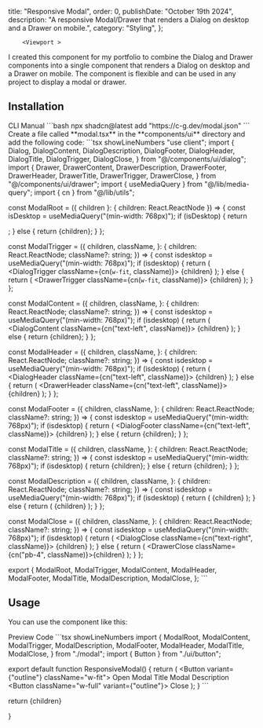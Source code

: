 
  title: "Responsive Modal",
  order: 0,
  publishDate: "October 19th 2024",
  description:
    "A responsive Modal/Drawer that renders a Dialog on desktop and a Drawer on mobile.",
  category: "Styling",
};


        <Viewport >
  <ResponsiveModal />
</Viewport>

I created this component for my portfolio to combine the Dialog and Drawer components into a single component that renders a Dialog on desktop and a Drawer on mobile. The component is flexible and can be used in any project to display a modal or drawer.

## Installation

<Tabs defaultValue="cli">
        <TabsList className="">
          <TabsTrigger value="cli">CLI</TabsTrigger>
          <TabsTrigger value="manual">Manual</TabsTrigger>
        </TabsList>
        <TabsContent value="cli">
     ```bash
     npx shadcn@latest add "https://c-g.dev/modal.json"
     ```
        </TabsContent>
        <TabsContent value="manual">
        Create a file called **modal.tsx** in the **components/ui** directory and add the following code:
        ```tsx showLineNumbers    
"use client";
import {
  Dialog,
  DialogContent,
  DialogDescription,
  DialogFooter,
  DialogHeader,
  DialogTitle,
  DialogTrigger,
  DialogClose,
} from "@/components/ui/dialog";
import {
  Drawer,
  DrawerContent,
  DrawerDescription,
  DrawerFooter,
  DrawerHeader,
  DrawerTitle,
  DrawerTrigger,
  DrawerClose,
} from "@/components/ui/drawer";
import { useMediaQuery } from "@/lib/media-query";
import { cn } from "@/lib/utils";

const ModalRoot = ({ children }: { children: React.ReactNode }) => {
  const isDesktop = useMediaQuery("(min-width: 768px)");
  if (isDesktop) {
    return <Dialog>{children}</Dialog>;
  } else {
    return <Drawer>{children}</Drawer>;
  }
};

const ModalTrigger = ({
  children,
  className,
}: {
  children: React.ReactNode;
  className?: string;
}) => {
  const isdesktop = useMediaQuery("(min-width: 768px)");
  if (isdesktop) {
    return (
      <DialogTrigger className={cn(`w-fit`, className)}>
        {children}
      </DialogTrigger>
    );
  } else {
    return (
      <DrawerTrigger className={cn(`w-fit`, className)}>
        {children}
      </DrawerTrigger>
    );
  }
};

const ModalContent = ({
  children,
  className,
}: {
  children: React.ReactNode;
  className?: string;
}) => {
  const isdesktop = useMediaQuery("(min-width: 768px)");
  if (isdesktop) {
    return (
      <DialogContent className={cn("text-left", className)}>
        {children}
      </DialogContent>
    );
  } else {
    return <DrawerContent className={cn(className)}>{children}</DrawerContent>;
  }
};

const ModalHeader = ({
  children,
  className,
}: {
  children: React.ReactNode;
  className?: string;
}) => {
  const isdesktop = useMediaQuery("(min-width: 768px)");
  if (isdesktop) {
    return (
      <DialogHeader className={cn("text-left", className)}>
        {children}
      </DialogHeader>
    );
  } else {
    return (
      <DrawerHeader className={cn("text-left", className)}>
        {children}
      </DrawerHeader>
    );
  }
};

const ModalFooter = ({
  children,
  className,
}: {
  children: React.ReactNode;
  className?: string;
}) => {
  const isdesktop = useMediaQuery("(min-width: 768px)");
  if (isdesktop) {
    return (
      <DialogFooter className={cn("text-left", className)}>
        {children}
      </DialogFooter>
    );
  } else {
    return <DrawerFooter className={cn(className)}>{children}</DrawerFooter>;
  }
};

const ModalTitle = ({
  children,
  className,
}: {
  children: React.ReactNode;
  className?: string;
}) => {
  const isdesktop = useMediaQuery("(min-width: 768px)");
  if (isdesktop) {
    return <DialogTitle className={cn(className)}>{children}</DialogTitle>;
  } else {
    return <DrawerTitle className={cn(className)}>{children}</DrawerTitle>;
  }
};

const ModalDescription = ({
  children,
  className,
}: {
  children: React.ReactNode;
  className?: string;
}) => {
  const isdesktop = useMediaQuery("(min-width: 768px)");
  if (isdesktop) {
    return (
      <DialogDescription className={cn(className)}>
        {children}
      </DialogDescription>
    );
  } else {
    return (
      <DrawerDescription className={cn(className)}>
        {children}
      </DrawerDescription>
    );
  }
};

const ModalClose = ({
  children,
  className,
}: {
  children: React.ReactNode;
  className?: string;
}) => {
  const isdesktop = useMediaQuery("(min-width: 768px)");
  if (isdesktop) {
    return (
      <DialogClose className={cn("text-right", className)}>
        {children}
      </DialogClose>
    );
  } else {
    return (
      <DrawerClose className={cn("pb-4", className)}>{children}</DrawerClose>
    );
  }
};

export {
  ModalRoot,
  ModalTrigger,
  ModalContent,
  ModalHeader,
  ModalFooter,
  ModalTitle,
  ModalDescription,
  ModalClose,
};
      ```
        </TabsContent>
      </Tabs>

## Usage

You can use the component like this:

 <Tabs defaultValue="preview">
        <TabsList className="">
          <TabsTrigger value="preview">Preview</TabsTrigger>
          <TabsTrigger value="code">Code</TabsTrigger>
        </TabsList>
        <TabsContent value="preview">
    <Viewport><ResponsiveModal/></Viewport>
        </TabsContent>
        <TabsContent value="code">
         ```tsx showLineNumbers
import {
  ModalRoot,
  ModalContent,
  ModalTrigger,
  ModalDescription,
  ModalFooter,
  ModalHeader,
  ModalTitle,
  ModalClose,
} from "./modal";
import { Button } from "./ui/button";

export default function ResponsiveModal() {
  return (
    <ModalRoot>
      <ModalTrigger>
        <Button variant={"outline"} className="w-fit">
          Open
        </Button>
      </ModalTrigger>
      <ModalContent>
        <ModalHeader>
          <ModalTitle>Modal Title</ModalTitle>
          <ModalDescription>Modal Description</ModalDescription>
        </ModalHeader>
        <ModalFooter>
          <ModalClose>
            <Button className="w-full" variant={"outline"}>
              Close
            </Button>
          </ModalClose>
        </ModalFooter>
      </ModalContent>
    </ModalRoot>
  );
}
         ```
        </TabsContent>
      </Tabs>

return <MdxLayout>{children}</MdxLayout>

}

